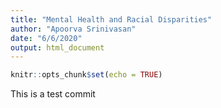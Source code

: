```yaml
---
title: "Mental Health and Racial Disparities"
author: "Apoorva Srinivasan"
date: "6/6/2020"
output: html_document
---
```


```r
knitr::opts_chunk$set(echo = TRUE)
```


This is a test commit

